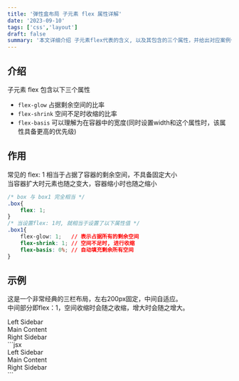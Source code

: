 ```yaml
---
title: '弹性盒布局 子元素 flex 属性详解'
date: '2023-09-10'
tags: ['css','layout']
draft: false
summary: '本文详细介绍 子元素flex代表的含义, 以及其包含的三个属性，并给出对应案例作为实践'
---
```


## 介绍
子元素 flex 包含以下三个属性
- `flex-glow` 占据剩余空间的比率
- `flex-shrink` 空间不足时收缩的比率
- `flex-basis` 可以理解为在容器中的宽度(同时设置width和这个属性时，该属性具备更高的优先级)

## 作用
常见的 flex: 1 相当于占据了容器的剩余空间，不具备固定大小<br/>
当容器扩大时元素也随之变大，容器缩小时也随之缩小
```css
/* box 与 box1 完全相当 */ 
.box{
    flex: 1;
}
/* 当设置flex: 1时, 就相当于设置了以下属性值 */
.box1{
    flex-glow: 1;   // 表示占据所有的剩余空间
    flex-shrink: 1; // 空间不足时, 进行收缩
    flex-basis: 0%; // 自动填充剩余所有空间
}
```

## 示例
这是一个非常经典的三栏布局，左右200px固定，中间自适应。<br/>
中间部分即flex：1，空间收缩时会随之收缩，增大时会随之增大。

<div className="flex">
    <div className="w-[200px] p-4 bg-gray-200">Left Sidebar</div>
    <div className="flex-auto p-4 bg-gray-400">Main Content</div>
    <div className="w-[200px] p-4 bg-gray-200">Right Sidebar</div>
</div>
```jsx
<div className="flex">
    <div className="w-[200px] p-4 bg-gray-200">Left Sidebar</div>
    <div className="flex-auto p-4 bg-gray-400">Main Content</div>
    <div className="w-[200px] p-4 bg-gray-200">Right Sidebar</div>
</div>
```
